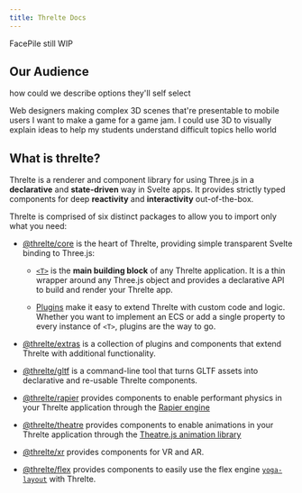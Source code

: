 ```yaml
---
title: Threlte Docs
---
```



<FacePile />

FacePile still WIP

## Our Audience

how could we describe options they'll self select

<CardGrid stagger>
  <Card
    title="3D Web scrollers"
    icon="pencil"
  >
    Web designers making complex 3D scenes that're presentable to mobile users
  </Card>
  <Card
    title="Game Devs"
    icon="add-document"
  >
    I want to make a game for a game jam.
  </Card>
  <Card
    title="Educational content creators"
    icon="setting"
  >
    I could use 3D to visually explain ideas to help my students understand difficult topics
  </Card>
  <Card
    title="Other?"
    icon="open-book"
  >
    hello world
  </Card>
</CardGrid>

## What is threlte?

Threlte is a renderer and component library for using Three.js in a **declarative** and **state-driven** way in Svelte apps. It provides strictly typed components for deep **reactivity** and **interactivity** out-of-the-box.

Threlte is comprised of six distinct packages to allow you to import only what you need:

- [@threlte/core](/docs/reference/core/getting-started) is the heart of Threlte, providing simple transparent Svelte binding to Three.js:

  - [`<T>`](/docs/reference/core/t) is the **main building block** of any Threlte application. It is a thin wrapper around any Three.js
    object and provides a declarative API to build and render your Threlte app.

  - [Plugins](/docs/learn/advanced/plugins) make it easy to extend Threlte with custom code and logic. Whether you want to implement an ECS or add a single property to every instance of `<T>`, plugins are the way to go.

- [@threlte/extras](/docs/reference/extras/getting-started) is a collection of plugins and components that extend Threlte with additional functionality.

- [@threlte/gltf](/docs/reference/gltf/getting-started) is a command-line tool that turns GLTF assets into declarative and re-usable Threlte components.

- [@threlte/rapier](/docs/reference/rapier/getting-started) provides components to enable performant physics in your Threlte application through the [Rapier engine](https://rapier.rs/)

- [@threlte/theatre](/docs/reference/theatre/getting-started) provides components to enable animations in your Threlte application through the [Theatre.js animation library](https://www.theatrejs.com/)

- [@threlte/xr](/docs/reference/xr/getting-started) provides components for VR and AR.

- [@threlte/flex](/docs/reference/flex/getting-started) provides components to easily use the flex engine [`yoga-layout`](https://yogalayout.com/) with Threlte.
